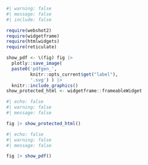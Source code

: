```r
#| warning: false
#| message: false
#| include: false 

require(webshot2)
require(widgetframe)
require(htmlwidgets)
require(reticulate)

show_pdf <- \(fig) fig |>
  plotly::save_image(
  paste0('pdfgen_',
         knitr::opts_current$get("label"),
         '.svg') ) |>
  knitr::include_graphics()
show_protected_html <- widgetframe::frameableWidget
```

::: {.content-visible when-format="html"}
```r
#| echo: false
#| warning: false
#| message: false

fig |> show_protected_html()
```
:::

::: {.content-visible unless-format="html"}
```r
#| echo: false
#| warning: false
#| message: false

fig |> show_pdf()
```
:::
